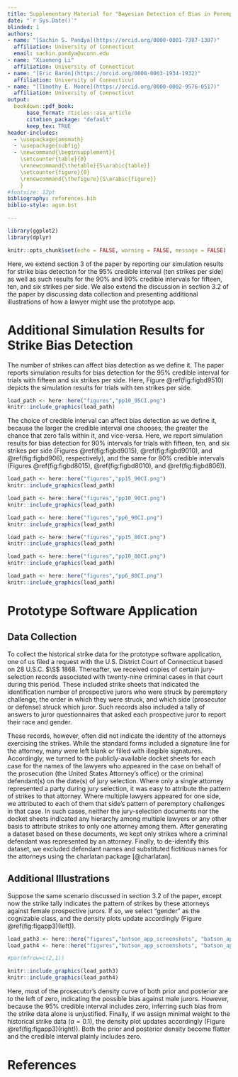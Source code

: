 ```yaml
---
title: Supplementary Material for "Bayesian Detection of Bias in Peremptory Challenges Using Historical Strike Data"
date: "`r Sys.Date()`"
blinded: 1
authors:
- name: "[Sachin S. Pandya](https://orcid.org/0000-0001-7387-1307)"
  affiliation: University of Connecticut
  email: sachin.pandya@uconn.edu
- name: "Xiaomeng Li"
  affiliation: University of Connecticut
- name: "[Eric Barón](https://orcid.org/0000-0003-1934-1932)"
  affiliation: University of Connecticut
- name: "[Timothy E. Moore](https://orcid.org/0000-0002-9576-0517)"
  affiliation: University of Connecticut
output:
  bookdown::pdf_book: 
      base_format: rticles::asa_article
      citation_package: "default"
      keep_tex: TRUE
header-includes: 
  - \usepackage{amsmath}
  - \usepackage{subfig}
  - \newcommand{\beginsupplement}{
    \setcounter{table}{0}  
    \renewcommand{\thetable}{S\arabic{table}} 
    \setcounter{figure}{0} 
    \renewcommand{\thefigure}{S\arabic{figure}}
    }
#fontsize: 12pt
bibliography: references.bib
biblio-style: agsm.bst

---
```


```r

library(ggplot2)
library(dplyr)

knitr::opts_chunk$set(echo = FALSE, warning = FALSE, message = FALSE)

```

\beginsupplement

Here, we extend section 3 of the paper by reporting our simulation results for strike bias detection for the 95% credible interval (ten strikes per side) as well as such results for the 90% and 80% credible intervals for fifteen, ten, and six strikes per side.  We also extend the discussion in section 3.2 of the paper by discussing data collection and presenting additional illustrations of how a lawyer might use the prototype app. 

# Additional Simulation Results for Strike Bias Detection

The number of strikes can affect bias detection as we define it.  The paper reports simulation results for bias detection for the 95% credible interval for trials with fifteen and six strikes per side.  Here, Figure \@ref(fig:figbd9510) depicts the simulation results for trials with ten strikes per side.

```r

load_path <- here::here("figures","pp10_95CI.png")
knitr::include_graphics(load_path)

```


The choice of credible interval can affect bias detection as we define it, because the larger the credible interval one chooses, the greater the chance that zero falls within it, and vice-versa.  Here, we report simulation results for bias detection for 90% intervals for trials with fifteen, ten, and six strikes per side (Figures \@ref(fig:figbd9015), \@ref(fig:figbd9010), and \@ref(fig:figbd906), respectively), and the same for 80% credible intervals (Figures \@ref(fig:figbd8015), \@ref(fig:figbd8010), and \@ref(fig:figbd806)).


```r

load_path <- here::here("figures","pp15_90CI.png")
knitr::include_graphics(load_path)

```


```r

load_path <- here::here("figures","pp10_90CI.png")
knitr::include_graphics(load_path)

```

```r

load_path <- here::here("figures","pp6_90CI.png")
knitr::include_graphics(load_path)

```

```r

load_path <- here::here("figures","pp15_80CI.png")
knitr::include_graphics(load_path)

```

```r

load_path <- here::here("figures","pp10_80CI.png")
knitr::include_graphics(load_path)

```

```r

load_path <- here::here("figures","pp6_80CI.png")
knitr::include_graphics(load_path)

```


# Prototype Software Application

## Data Collection

To collect the historical strike data for the prototype software application, one of us filed a request with the U.S. District Court of Connecticut based on 28 U.S.C. $\S$ 1868.  Thereafter, we received copies of certain jury-selection records associated with twenty-nine criminal cases in that court during this period. These included strike sheets that indicated the identification number of prospective jurors who were struck by peremptory challenge, the order in which they were struck, and which side (prosecutor or defense) struck which juror. Such records also included a tally of answers to juror questionnaires that asked each prospective juror to report their race and gender. 

These records, however, often did not indicate the identity of the attorneys exercising the strikes. While the standard forms included a signature line for the attorney, many were left blank or filled with illegible signatures.  Accordingly, we turned to the publicly-available docket sheets for each case for the names of the lawyers who appeared in the case on behalf of the prosecution (the United States Attorney's office) or the criminal defendant(s) on the date(s) of jury selection. Where only a single attorney represented a party during jury selection, it was easy to attribute the pattern of strikes to that attorney. Where multiple lawyers appeared for one side, we attributed to each of them that side's pattern of peremptory challenges in that case. In such cases, neither the jury-selection documents nor the docket sheets indicated any hierarchy among multiple lawyers or any other basis to attribute strikes to only one attorney among them. After generating a dataset based on these documents, we kept only strikes where a criminal defendant was represented by an attorney. Finally, to de-identify this dataset, we excluded defendant names and substituted fictitious names for the attorneys using the charlatan package [@charlatan].

## Additional Illustrations

Suppose the same scenario discussed in section 3.2 of the paper, except now the strike tally indicates the pattern of strikes by these attorneys against female prospective jurors. If so, we select "gender" as the cognizable class, and the density plots update accordingly (Figure \@ref(fig:figapp3)(left)).

```r

load_path3 <- here::here("figures","batson_app_screenshots", "batson_app_screenshot3.png")
load_path4 <- here::here("figures","batson_app_screenshots", "batson_app_screenshot4.png")

#par(mfrow=c(2,1))

knitr::include_graphics(load_path3)
knitr::include_graphics(load_path4)


```

Here, most of the prosecutor's density curve of both prior and posterior are to the left of zero, indicating the possible bias against male jurors. However, because the 95\% credible interval includes zero, inferring such bias from the strike data alone is unjustified. Finally, if we assign minimal weight to the historical strike data ($a = 0.1$), the density plot updates accordingly (Figure \@ref(fig:figapp3)(right)). Both the prior and posterior density become flatter and the credible interval plainly includes zero.

# References

<div id="refs"></div>
